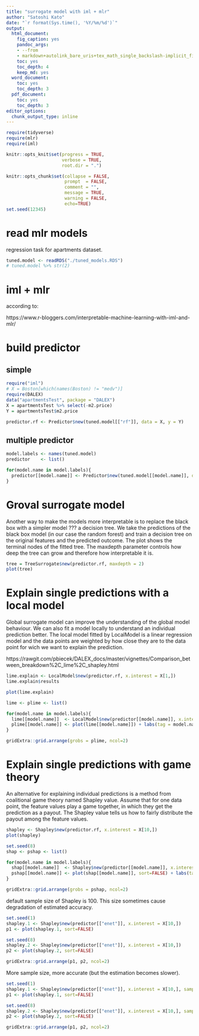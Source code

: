 ```yaml
---
title: "surrogate model with iml + mlr"
author: "Satoshi Kato"
date: "`r format(Sys.time(), '%Y/%m/%d')`"
output:
  html_document:
    fig_caption: yes
    pandoc_args:
    - --from
    - markdown+autolink_bare_uris+tex_math_single_backslash-implicit_figures
    toc: yes
    toc_depth: 4
    keep_md: yes
  word_document:
    toc: yes
    toc_depth: 3
  pdf_document:
    toc: yes
    toc_depth: 3
editor_options: 
  chunk_output_type: inline
---
```


```r
require(tidyverse)
require(mlr)
require(iml)

knitr::opts_knit$set(progress = TRUE, 
                     verbose = TRUE, 
                     root.dir = ".")

knitr::opts_chunk$set(collapse = FALSE, 
                      prompt  = FALSE,
                      comment = "", 
                      message = TRUE, 
                      warning = FALSE, 
                      echo=TRUE)
set.seed(12345)
```

# read mlr models

regression task for apartments dataset.

```r
tuned.model <- readRDS("./tuned_models.RDS")
# tuned.model %>% str(2)

```


# iml + mlr

according to:

https://www.r-bloggers.com/interpretable-machine-learning-with-iml-and-mlr/


# build predictor

## simple

```r
require("iml")
# X = Boston[which(names(Boston) != "medv")]
require(DALEX)
data("apartmentsTest", package = "DALEX")
X = apartmentsTest %>% select(-m2.price)
Y = apartmentsTest$m2.price

predictor.rf <- Predictor$new(tuned.model[["rf"]], data = X, y = Y)
```


## multiple predictor

```r
model.labels <- names(tuned.model)
predictor    <- list()

for(model.name in model.labels){
  predictor[[model.name]] <- Predictor$new(tuned.model[[model.name]], data = X, y = Y)
}

```



# Groval surrogate model

Another way to make the models more interpretable is to replace the black box with a simpler model ??? a decision tree. We take the predictions of the black box model (in our case the random forest) and train a decision tree on the original features and the predicted outcome.
The plot shows the terminal nodes of the fitted tree.
The maxdepth parameter controls how deep the tree can grow and therefore how interpretable it is.


```r
tree = TreeSurrogate$new(predictor.rf, maxdepth = 2)
plot(tree)
```

# Explain single predictions with a local model

Global surrogate model can improve the understanding of the global model behaviour.
We can also fit a model locally to understand an individual prediction better. The local model fitted by LocalModel is a linear regression model and the data points are weighted by how close they are to the data point for wich we want to explain the prediction.

https://rawgit.com/pbiecek/DALEX_docs/master/vignettes/Comparison_between_breakdown%2C_lime%2C_shapley.html



```r

lime.explain <- LocalModel$new(predictor.rf, x.interest = X[1,])
lime.explain$results

```

```r
plot(lime.explain)

```



```r
lime <- plime <- list()

for(model.name in model.labels){
  lime[[model.name]]  <- LocalModel$new(predictor[[model.name]], x.interest = X[10,])
  plime[[model.name]] <- plot(lime[[model.name]]) + labs(tag = model.name)
}

gridExtra::grid.arrange(grobs = plime, ncol=2)
```


# Explain single predictions with game theory

An alternative for explaining individual predictions is a method from coalitional game theory named Shapley value.
Assume that for one data point, the feature values play a game together, in which they get the prediction as a payout. The Shapley value tells us how to fairly distribute the payout among the feature values.

```r

shapley <- Shapley$new(predictor.rf, x.interest = X[10,])
plot(shapley)

```

```r
set.seed(8)
shap <- pshap <- list()

for(model.name in model.labels){
  shap[[model.name]]  <- Shapley$new(predictor[[model.name]], x.interest = X[10,])
  pshap[[model.name]] <- plot(shap[[model.name]], sort=FALSE) + labs(tag = model.name)
}

gridExtra::grid.arrange(grobs = pshap, ncol=2)
```


default sample size of Shapley is 100. This size sometimes cause degradation of estimated accuracy.

```r
set.seed(1)
shapley.1 <- Shapley$new(predictor[["enet"]], x.interest = X[10,])
p1 <- plot(shapley.1, sort=FALSE)

set.seed(8)
shapley.2 <- Shapley$new(predictor[["enet"]], x.interest = X[10,])
p2 <- plot(shapley.2, sort=FALSE)

gridExtra::grid.arrange(p1, p2, ncol=2)
```

More sample size, more accurate (but the estimation becomes slower).

```r
set.seed(1)
shapley.1 <- Shapley$new(predictor[["enet"]], x.interest = X[10,], sample.size = 100 * 10)
p1 <- plot(shapley.1, sort=FALSE)

set.seed(8)
shapley.2 <- Shapley$new(predictor[["enet"]], x.interest = X[10,], sample.size = 100 * 10)
p2 <- plot(shapley.2, sort=FALSE)

gridExtra::grid.arrange(p1, p2, ncol=2)
```

